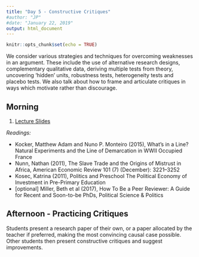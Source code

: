 ```yaml
---
title: "Day 5 - Constructive Critiques"
#author: "JP"
#date: "January 22, 2019"
output: html_document
---
```


```r
knitr::opts_chunk$set(echo = TRUE)
```

We consider various strategies and techniques for overcoming weaknesses in an argument. These include the use of alternative research designs, complementary qualitative data, deriving multiple tests from theory, uncovering ‘hidden’ units, robustness tests, heterogeneity tests and placebo tests. We also talk about how to frame and articulate critiques in ways which motivate rather than discourage.

## Morning

1. [Lecture Slides](https://jonnyphillips.github.io/Causal_Critiques_2020/Day 5/Slides_Day_5_2024_v1.pdf)

*Readings:* 

- Kocker, Matthew Adam and Nuno P. Monteiro (2015), What's in a Line? Natural Experiments and the Line of Demarcation in WWII Occupied France
- Nunn, Nathan (2011), The Slave Trade and the Origins of Mistrust in Africa, American Economic Review 101 (7) (December): 3221–3252
- Kosec, Katrina (2011), Politics and Preschool The Political Economy of Investment in Pre-Primary Education
- [optional] Miller, Beth et al (2017), How To Be a Peer Reviewer: A Guide for Recent and Soon-to-be PhDs, Political Science & Politics

## Afternoon - Practicing Critiques

Students present a research paper of their own, or a paper allocated by the teacher if preferred, making the most convincing causal case possible. Other students then present constructive critiques and suggest improvements. 
